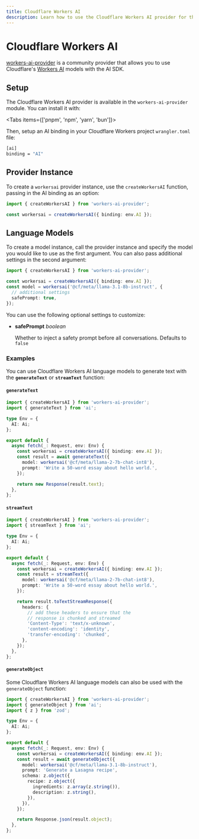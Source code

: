 ```yaml
---
title: Cloudflare Workers AI
description: Learn how to use the Cloudflare Workers AI provider for the AI SDK.
---
```


# Cloudflare Workers AI

[workers-ai-provider](https://github.com/cloudflare/ai/tree/main/packages/workers-ai-provider) is a community provider that allows you to use Cloudflare's [Workers AI](https://ai.cloudflare.com/) models with the AI SDK.

## Setup

The Cloudflare Workers AI provider is available in the `workers-ai-provider` module. You can install it with:

<Tabs items={['pnpm', 'npm', 'yarn', 'bun']}>
  <Tab>
    <Snippet text="pnpm add workers-ai-provider" />
  </Tab>
  <Tab>
    <Snippet text="npm install workers-ai-provider" />
  </Tab>
  <Tab>
    <Snippet text="yarn add workers-ai-provider" />
  </Tab>

  <Tab>
    <Snippet text="bun add workers-ai-provider" dark />
  </Tab>
</Tabs>

Then, setup an AI binding in your Cloudflare Workers project `wrangler.toml` file:

```bash filename="wrangler.toml"
[ai]
binding = "AI"
```

## Provider Instance

To create a `workersai` provider instance, use the `createWorkersAI` function, passing in the AI binding as an option:

```typescript
import { createWorkersAI } from 'workers-ai-provider';

const workersai = createWorkersAI({ binding: env.AI });
```

## Language Models

To create a model instance, call the provider instance and specify the model you would like to use as the first argument. You can also pass additional settings in the second argument:

```typescript highlight="4-7"
import { createWorkersAI } from 'workers-ai-provider';

const workersai = createWorkersAI({ binding: env.AI });
const model = workersai('@cf/meta/llama-3.1-8b-instruct', {
  // additional settings
  safePrompt: true,
});
```

You can use the following optional settings to customize:

- **safePrompt** _boolean_

  Whether to inject a safety prompt before all conversations. Defaults to `false`

### Examples

You can use Cloudflare Workers AI language models to generate text with the **`generateText`** or **`streamText`** function:

#### `generateText`

```typescript
import { createWorkersAI } from 'workers-ai-provider';
import { generateText } from 'ai';

type Env = {
  AI: Ai;
};

export default {
  async fetch(_: Request, env: Env) {
    const workersai = createWorkersAI({ binding: env.AI });
    const result = await generateText({
      model: workersai('@cf/meta/llama-2-7b-chat-int8'),
      prompt: 'Write a 50-word essay about hello world.',
    });

    return new Response(result.text);
  },
};
```

#### `streamText`

```typescript
import { createWorkersAI } from 'workers-ai-provider';
import { streamText } from 'ai';

type Env = {
  AI: Ai;
};

export default {
  async fetch(_: Request, env: Env) {
    const workersai = createWorkersAI({ binding: env.AI });
    const result = streamText({
      model: workersai('@cf/meta/llama-2-7b-chat-int8'),
      prompt: 'Write a 50-word essay about hello world.',
    });

    return result.toTextStreamResponse({
      headers: {
        // add these headers to ensure that the
        // response is chunked and streamed
        'Content-Type': 'text/x-unknown',
        'content-encoding': 'identity',
        'transfer-encoding': 'chunked',
      },
    });
  },
};
```

#### `generateObject`

Some Cloudflare Workers AI language models can also be used with the `generateObject` function:

```typescript
import { createWorkersAI } from 'workers-ai-provider';
import { generateObject } from 'ai';
import { z } from 'zod';

type Env = {
  AI: Ai;
};

export default {
  async fetch(_: Request, env: Env) {
    const workersai = createWorkersAI({ binding: env.AI });
    const result = await generateObject({
      model: workersai('@cf/meta/llama-3.1-8b-instruct'),
      prompt: 'Generate a Lasagna recipe',
      schema: z.object({
        recipe: z.object({
          ingredients: z.array(z.string()),
          description: z.string(),
        }),
      }),
    });

    return Response.json(result.object);
  },
};
```
